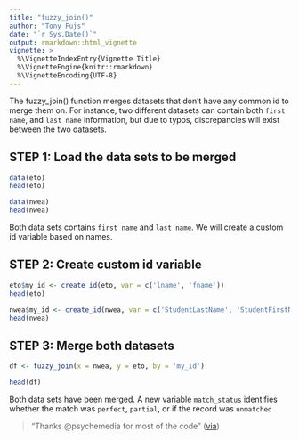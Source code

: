 ```yaml
---
title: "fuzzy_join()"
author: "Tony Fujs"
date: "`r Sys.Date()`"
output: rmarkdown::html_vignette
vignette: >
  %\VignetteIndexEntry{Vignette Title}
  %\VignetteEngine{knitr::rmarkdown}
  %\VignetteEncoding{UTF-8}
---
```


The fuzzy_join() function merges datasets that don't have any common id to merge them on. For instance, two different datasets can contain both `first name`, and `last name` information, but due to typos, discrepancies will exist between the two datasets.   

## STEP 1: Load the data sets to be merged
```r
data(eto)
head(eto)

data(nwea)
head(nwea)
```

Both data sets contains `first name` and `last name`. We will create a custom id variable based on names.

## STEP 2: Create custom id variable

```r
eto$my_id <- create_id(eto, var = c('lname', 'fname'))
head(eto)

nwea$my_id <- create_id(nwea, var = c('StudentLastName', 'StudentFirstName'))
head(nwea)
```


## STEP 3: Merge both datasets

```r
df <- fuzzy_join(x = nwea, y = eto, by = 'my_id')

head(df)
```

Both data sets have been merged. A new variable `match_status` identifies whether the match was `perfect`, `partial`, or if the record was `unmatched`


> "Thanks @psychemedia for most of the code"
([via](http://blog.ouseful.info/2012/09/26/merging-data-sets-based-on-partially-matched-data-elements/))
